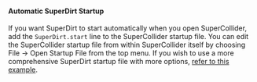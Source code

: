 ==== Automatic SuperDirt Startup ====
If you want SuperDirt to start automatically when you open SuperCollider, add the <code>SuperDirt.start</code> line to the SuperCollider startup file. You can edit the SuperCollider startup file from within SuperCollider itself by choosing File -> Open Startup File from the top menu. If you wish to use a more comprehensive SuperDirt startup file with more options, 
[https://github.com/musikinformatik/SuperDirt/blob/master/superdirt_startup.scd refer to this example].